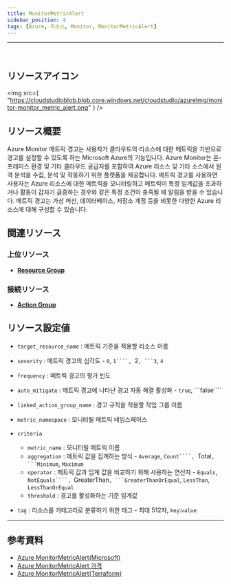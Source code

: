 ```yaml
---
title: MonitorMetricAlert
sidebar_position: 4
tags: [Azure, 리소스, Monitor, MonitorMetricAlert]
---
```


<hr />
<br />

## リソースアイコン

<img
    src={
        "https://cloudstudioblob.blob.core.windows.net/cloudstudio/azureImg/monitor-monitor_metric_alert.png"
    }
/>

## リソース概要

Azure Monitor 메트릭 경고는 사용자가 클라우드의 리소스에 대한 메트릭을 기반으로 경고를 설정할 수 있도록 하는 Microsoft Azure의 기능입니다.
Azure Monitor는 온-프레미스 환경 및 기타 클라우드 공급자를 포함하여 Azure 리소스 및 기타 소스에서 원격 분석을 수집, 분석 및 작동하기 위한 플랫폼을 제공합니다.
메트릭 경고를 사용하면 사용자는 Azure 리소스에 대한 메트릭을 모니터링하고 메트릭이 특정 임계값을 초과하거나 활동이 갑자기 급증하는 경우와 같은 특정 조건이 충족될 때 알림을 받을 수 있습니다.
메트릭 경고는 가상 머신, 데이터베이스, 저장소 계정 등을 비롯한 다양한 Azure 리소스에 대해 구성할 수 있습니다.

## 関連リソース

### 上位リソース

-   [**Resource Group**](https://docs.cstudio.app/docs/resource/azure/Base/ResourceGroup)

### 接続リソース

-   [**Action Group**](https://docs.cstudio.app/docs/resource/azure/Monitor/ActionGroup)

## リソース設定値

-   `target_resource_name` : 메트릭 기준을 적용할 리소스 이름

-   `severity` : 메트릭 경고의 심각도 - `0`, ` 1````,  `2` , ```3 `, `4`

-   `frequency` : 메트릭 경고의 평가 빈도

-   `auto_mitigate` : 메트릭 경고에 나타난 경고 자동 해결 활성화 - `true`, ```false````

-   `linked_action_group_name` : 경고 규칙을 적용할 작업 그룹 이름

-   `metric_namespace` : 모니터될 메트릭 네임스페이스

-   `criteria`

    -   `metric_name` : 모니터될 메트릭 이름
    -   `aggregation` : 메트릭 값을 집계하는 방식 - `Average`, ` Count````,  `Total` , ```Minimum `, `Maximum`
    -   `operator` : 메트릭 값과 임계 값을 비교하기 위해 사용하는 연산자 - `Equals`, ` NotEquals````,  `GreaterThan` , ```GreaterThanOrEqual `, `LessThan`, `LessThanOrEqual`
    -   `threshold` : 경고를 활성화하는 기준 임계값

-   `tag` : 리소스를 카테고리로 분류하기 위한 태그 - 최대 512자, `key`:`value`

---

## 参考資料

-   [Azure MonitorMetricAlert(Microsoft)](https://learn.microsoft.com/en-us/azure/azure-monitor/overview)
-   [Azure MonitorMetricAlert 가격](https://azure.microsoft.com/ko-kr/pricing/details/monitor/)
-   [Azure MonitorMetricAlert(Terraform)](https://registry.terraform.io/providers/hashicorp/azurerm/latest/docs/resources/monitor_metric_alert)
